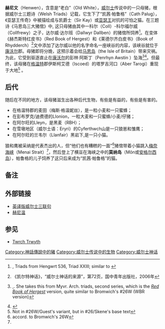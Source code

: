 '''赫尼文'''（Henwen），含意是“老白”（Old White），[[威尔士|威尔士]]传说中的一只母猪，根据威尔士三题诗（Welsh Triads）记载，它生下了“凯茜·帕鲁格”（Cath Palug），《亚瑟王传奇》中被描绘成与凯爵士（Sir Kay）或[[亚瑟王|亚瑟王]]对抗的可怕之猫。在三题诗《马恩岛三大猪倌》中, 这只母猪由其中一科尔（Coll）-科尔福尔威（Collfrewy）之子，达尔威·达尔班（Dallwyr Dallben）的猪倌所饲养<ref>{{Harvnb|Skene|1868|loc=Vol.2|pp=456–465}}, Triads from Hengwrt 536,  Triad XXIII; similar to {{Harvnb|Bromwich|1961|loc=Triad 26}}</ref>。在变体《赫杰斯特红皮书》（Red Book of Hergest）和《莱德尔齐白皮书》（Book of Rhydderch）<ref>《凯尔特神话》，“威尔士神话的来源”，第72页，国中青年出版社，2006年</ref>文中添加了达尔威以他的名字命名一座峡谷的内容，该峡谷就位于[[康沃尔|康沃尔]]郡。母猪即将分娩，这预示着会给[[马恩岛|马恩岛]]（the Isle of Britain）带来灾祸。为此，它受到驱逐直止在[[康沃尔|康沃尔]]的彭林·阿斯丁（Penrhyn Awstin ）坠海<ref>{{Harvnb|Guest|1849|pp=330–332}},{{Harvnb|Guest|1877|p=268}}. She takes this from Myvr. Arch. triads, second series, which is the ''[[Red_Book_of_Hergest|Red Book of Hergest]]'' version, quite similar to Bromwich's #26W (WBR version)</ref><ref>{{Harvnb|Bromwich|1961|loc=Triad 26W}}</ref>。但最终，该母猪在[[格温特|格温特]]郡伊斯柯艾德（Iscoed）的塔罗吉河口（Aber Tarogi）重现于大地<ref>Not in #26W/Guest's variant, but in #26/Skene's base text</ref>
。

==后代==
随后在不同的地方，该母猪滋生出各种后代生物，有些是有益的，有些是有害的。
*  在格温特郡的麦田（梅斯·格温妮丝），是一粒小麦和一只蜜蜂；
*  在彭布罗克/迪费德的Llonion，一粒大麦和一只蜜蜂/小麦/仔猪；
*  在阿尔旺的Lleyn，是黑麦（RBH）；
*  在雪墩地区（威尔士语：Eryri）的Cyferthwch山是一只狼崽和雏鹰；
*  在阿尔旺的兰韦尔（Llanfair）黑岩下,是一只小猫。

狼和鹰被采纳是代表杰出的人，但“他们也有糟糕的一面"<ref name="#1">accord. to Bromwich's 26W</ref>猪倌带着小猫跳入[[梅奈海峡|梅奈海峡]]（Menai Strait）<ref name="#1"/>，然后登上了横亘在海峡之中的'''莫纳岛'''（Môn或[[安格尔西岛|安格尔西岛]]），帕鲁格的儿子饲养了这只后来成为“凯茜·帕鲁格”的猫。

==备注==
{{Reflist}}

==外部链接==
* [https://web.archive.org/web/20120825104125/http://www.maryjones.us/ctexts/triads2.html 英译版威尔士三联句]
* [http://www.maryjones.us/jce/henwen.html 赫尼温] {{Wayback|url=http://www.maryjones.us/jce/henwen.html |date=20160304195341 }}


==参见==
* [[Twrch_Trwyth|Twrch Trwyth]]

[[Category:神話傳說中的豬|Category:神話傳說中的豬]]
[[Category:威尔士传说中的生物|Category:威尔士传说中的生物]]
[[Category:威尔士神话|Category:威尔士神话]]